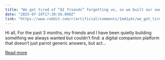 ```yaml
---
title: "We got tired of “AI friends” forgetting us, so we built our own: Meet curu.ai, digital companions who actually grow with you"
date: "2025-07-19T17:30:56.000Z"
link: "https://www.reddit.com/r/artificial/comments/1m41y4c/we_got_tired_of_ai_friends_forgetting_us_so_we/"
---
```


Hi all,
 For the past 3 months, my friends and I have been quietly building something we always wanted but couldn’t find: a digital companion platform that doesn’t just parrot generic answers, but act...

[Read more](https://www.reddit.com/r/artificial/comments/1m41y4c/we_got_tired_of_ai_friends_forgetting_us_so_we/)
